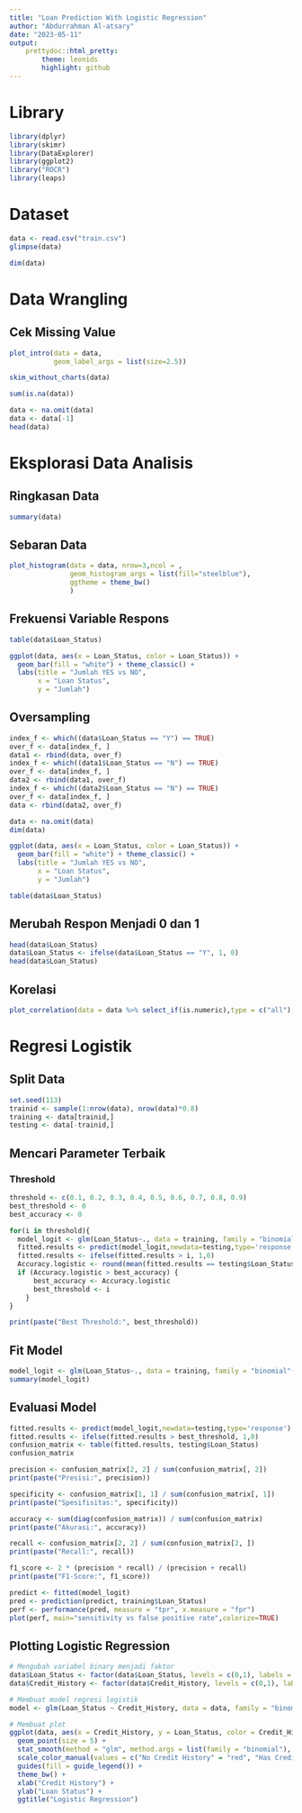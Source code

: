 ```yaml
---
title: "Loan Prediction With Logistic Regression"
author: "Abdurrahman Al-atsary"
date: "2023-05-11"
output:
    prettydoc::html_pretty:
        theme: leonids
        highlight: github
---
```


# Library

```r
library(dplyr)
library(skimr)
library(DataExplorer)
library(ggplot2)
library("ROCR")
library(leaps)
```

# Dataset

```r
data <- read.csv("train.csv")
glimpse(data)
```

```r
dim(data)
```

# Data Wrangling

## Cek Missing Value

```r
plot_intro(data = data,
           geom_label_args = list(size=2.5))
```

```r
skim_without_charts(data)
```

```r
sum(is.na(data))
```

```r
data <- na.omit(data)
data <- data[-1]
head(data)
```

# **Eksplorasi Data Analisis**

## Ringkasan Data

```r
summary(data)
```

## Sebaran Data

```r
plot_histogram(data = data, nrow=3,ncol = ,
               geom_histogram_args = list(fill="steelblue"),
               ggtheme = theme_bw()
               )
```

## Frekuensi Variable Respons

```r
table(data$Loan_Status)
```

```r
ggplot(data, aes(x = Loan_Status, color = Loan_Status)) +
  geom_bar(fill = "white") + theme_classic() +
  labs(title = "Jumlah YES vs NO",
       x = "Loan Status",
       y = "Jumlah")
```

## Oversampling

```r
index_f <- which((data$Loan_Status == "Y") == TRUE)
over_f <- data[index_f, ]
data1 <- rbind(data, over_f)
index_f <- which((data1$Loan_Status == "N") == TRUE)
over_f <- data[index_f, ]
data2 <- rbind(data1, over_f)
index_f <- which((data2$Loan_Status == "N") == TRUE)
over_f <- data[index_f, ]
data <- rbind(data2, over_f)

data <- na.omit(data)
dim(data)
```

```r
ggplot(data, aes(x = Loan_Status, color = Loan_Status)) +
  geom_bar(fill = "white") + theme_classic() +
  labs(title = "Jumlah YES vs NO",
       x = "Loan Status",
       y = "Jumlah")
```

```r
table(data$Loan_Status)
```

## Merubah Respon Menjadi 0 dan 1

```r
head(data$Loan_Status)
data$Loan_Status <- ifelse(data$Loan_Status == "Y", 1, 0)
head(data$Loan_Status)
```

## Korelasi

```r
plot_correlation(data = data %>% select_if(is.numeric),type = c("all"), maxcat = 40L, title = "Korelasi")
```

# Regresi Logistik

## Split Data

```r
set.seed(113)
trainid <- sample(1:nrow(data), nrow(data)*0.8)
training <- data[trainid,]
testing <- data[-trainid,]
```

## Mencari Parameter Terbaik

### Threshold

```r
threshold <- c(0.1, 0.2, 0.3, 0.4, 0.5, 0.6, 0.7, 0.8, 0.9)
best_threshold <- 0
best_accuracy <- 0

for(i in threshold){
  model_logit <- glm(Loan_Status~., data = training, family = "binomial"(link="logit"))
  fitted.results <- predict(model_logit,newdata=testing,type='response')
  fitted.results <- ifelse(fitted.results > i, 1,0)
  Accuracy.logistic <- round(mean(fitted.results == testing$Loan_Status), digits = 2)
  if (Accuracy.logistic > best_accuracy) {
      best_accuracy <- Accuracy.logistic
      best_threshold <- i
    }
}

print(paste("Best Threshold:", best_threshold))
```

## Fit Model

```r
model_logit <- glm(Loan_Status~., data = training, family = "binomial"(link="logit"))
summary(model_logit)
```

## Evaluasi Model

```r
fitted.results <- predict(model_logit,newdata=testing,type='response')
fitted.results <- ifelse(fitted.results > best_threshold, 1,0)
confusion_matrix <- table(fitted.results, testing$Loan_Status)
confusion_matrix
```

```r
precision <- confusion_matrix[2, 2] / sum(confusion_matrix[, 2])
print(paste("Presisi:", precision))
```

```r
specificity <- confusion_matrix[1, 1] / sum(confusion_matrix[, 1])
print(paste("Spesifisitas:", specificity))
```

```r
accuracy <- sum(diag(confusion_matrix)) / sum(confusion_matrix)
print(paste("Akurasi:", accuracy))
```

```r
recall <- confusion_matrix[2, 2] / sum(confusion_matrix[2, ])
print(paste("Recall:", recall))
```

```r
f1_score <- 2 * (precision * recall) / (precision + recall)
print(paste("F1-Score:", f1_score))
```

```r

predict <- fitted(model_logit)
pred <- prediction(predict, training$Loan_Status)
perf <- performance(pred, measure = "tpr", x.measure = "fpr")
plot(perf, main="sensitivity vs false positive rate",colorize=TRUE)
```

## Plotting Logistic Regression

```r
# Mengubah variabel binary menjadi faktor
data$Loan_Status <- factor(data$Loan_Status, levels = c(0,1), labels = c("Not Approved", "Approved"))
data$Credit_History <- factor(data$Credit_History, levels = c(0,1), labels = c("No Credit History", "Has Credit History"))

# Membuat model regresi logistik
model <- glm(Loan_Status ~ Credit_History, data = data, family = "binomial"(link="logit"))

# Membuat plot
ggplot(data, aes(x = Credit_History, y = Loan_Status, color = Credit_History)) +
  geom_point(size = 5) +
  stat_smooth(method = "glm", method.args = list(family = "binomial"), se = FALSE, aes(x = Credit_History, y = Loan_Status, color = Credit_History)) +
  scale_color_manual(values = c("No Credit History" = "red", "Has Credit History" = "blue")) +
  guides(fill = guide_legend()) +
  theme_bw() +
  xlab("Credit History") +
  ylab("Loan Status") +
  ggtitle("Logistic Regression")
```
